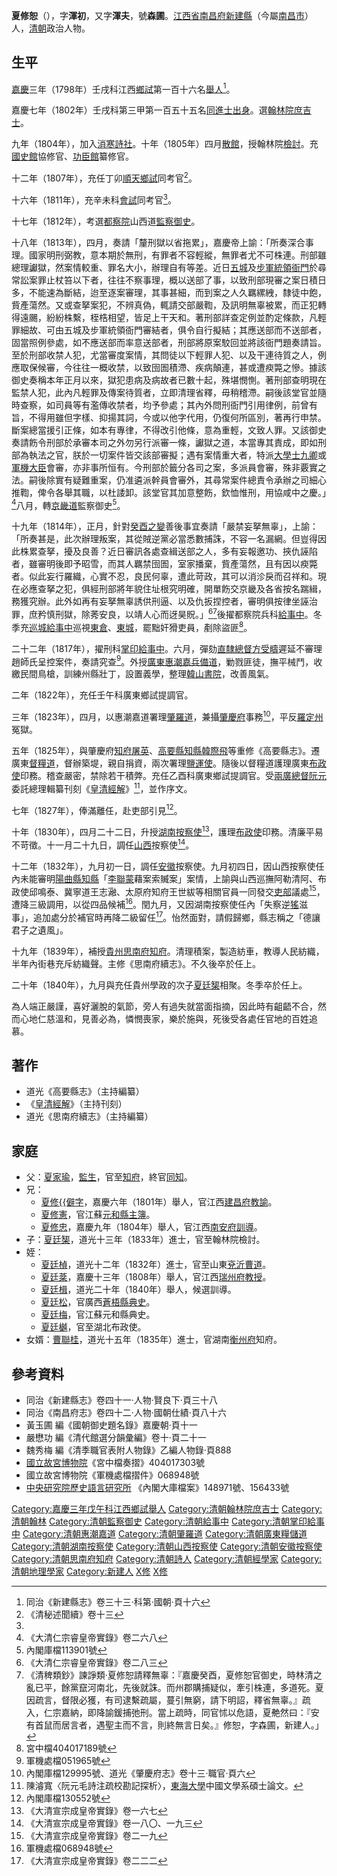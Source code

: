 '''夏修恕'''（{{bd|？年||1840年|catIdx=X夏}}），字'''渾初'''，又字'''渾夫'''，號'''森圃'''。[[江西省|江西省]][[南昌府|南昌府]][[新建縣|新建縣]]（今屬[[南昌市|南昌市]]）人，[[清朝|清朝]]政治人物。

==生平==
[[嘉慶|嘉慶]]三年（1798年）壬戌科江西[[鄉試|鄉試]]第一百十六名[[舉人|舉人]]<ref>同治《新建縣志》卷三十三·科第·國朝·頁十六</ref>。

嘉慶七年（1802年）壬戌科第三甲第一百五十五名[[同進士出身|同進士出身]]。選[[翰林院|翰林院]][[庶吉士|庶吉士]]。

九年（1804年），加入[[消寒詩社|消寒詩社]]。十年（1805年）四月[[散館|散館]]，授翰林院[[檢討|檢討]]。充[[清國史館|國史館]]協修官、[[功臣館|功臣館]]纂修官。

十二年（1807年），充任丁卯[[順天府|順天]][[鄉試|鄉試]]同考官<ref name="#1">《清秘述聞續》卷十三</ref>。

十六年（1811年），充辛未科[[會試|會試]]同考官<ref name="#1"/>。

十七年（1812年），考選[[都察院|都察院]]山西道[[監察御史|監察御史]]。

十八年（1813年），四月，奏請「釐刑獄以省拖累」，嘉慶帝上諭：「所奏深合事理。國家明刑弼教，意本期於無刑，有罪者不容輕縱，無罪者尤不可株連。刑部雖總理讞獄，然案情較重、罪名大小，辦理自有等差。近日[[五城_(北京)|五城]]及[[步軍統領衙門|步軍統領衙門]]於尋常訟案罪止杖笞以下者，往往不察事理，概以送部了事，以致刑部現審之案日積日多，不能速為斷結，迨至逐案審理，其事甚細，而到案之人久羈縲絏，隸徒中飽，貲產蕩然。又或查拏案犯，不辨真偽，輒請交部嚴鞫，及訊明無辜被累，而正犯轉得遠颺，紛紛株繫，桎梏相望，皆足上干天和。著刑部詳查定例並酌定條款，凡輕罪細故、可由五城及步軍統領衙門審結者，俱令自行擬結；其應送部而不送部者，固當照例參處，如不應送部而率意送部者，刑部將原案駮回並將該衙門題奏請旨。至於刑部收禁人犯，尤當審度案情，其問徒以下輕罪人犯、以及干連待質之人，例應取保候審，今往往一概收禁，以致囹圄積滯、疾病顛連，甚或遭瘐斃之慘。據該御史奏稱本年正月以來，獄犯患病及病故者已數十起，殊堪憫惻。著刑部查明現在監禁人犯，此內凡輕罪及傳案待質者，立即清理省釋，毋稍稽滯。嗣後該堂官並隨時查察，如司員等有濫傳收禁者，均予參處；其內外問刑衙門引用律例，前曾有旨，不得用雖但字樣、抑揚其詞，今或以他字代用，仍復何所區別，著再行申禁。斷案總當援引正條，如本有專律，不得改引他條，意為重輕，文致人罪。又該御史奏請飭令刑部於承審本司之外勿另行派審一條，讞獄之道，本當專其責成，即如刑部為執法之官，朕於一切案件皆交該部審擬；遇有案情重大者，特派[[大學士|大學士]][[九卿|九卿]]或[[軍機大臣|軍機大臣]]會審，亦非事所恒有。今刑部於籤分各司之案，多派員會審，殊非覈實之法。嗣後除實有疑難重案，仍准遴派幹員會審外，其尋常案件總責令承辦之司細心推鞫，俾令各舉其職，以杜諉卸。該堂官其加意整飭，欽恤惟刑，用協咸中之慶。」<ref>《大清仁宗睿皇帝實錄》卷二六八</ref>八月，轉[[京畿道|京畿道]]監察御史<ref>內閣庫檔113901號</ref>。

十九年（1814年），正月，針對[[癸酉之變|癸酉之變]]善後事宜奏請「嚴禁妄拏無辜」，上諭：「所奏甚是，此次辦理叛案，其從賊逆黨必當悉數捕誅，不容一名漏網。但豈得因此株累查拏，擾及良善？近日審訊各處查緝送部之人，多有妄報邀功、挾仇誣陷者，雖審明後即予昭雪，而其人羈禁囹圄，室家播棄，貲產蕩然，且有因以瘐斃者。似此妄行羅織，心實不忍，良民何辜，遭此苛政，其可以消沴戾而召祥和。現在必應查拏之犯，俱經刑部將年貌住址根究明確，開單飭交京畿及各省按名踹緝，務獲究辦。此外如再有妄拏無辜誘供刑逼、以及仇扳捏控者，審明俱按律坐誣治罪，庶矜慎刑獄，除莠安良，以靖人心而迓昊貺。」<ref>《大清仁宗睿皇帝實錄》卷二八三</ref><ref>《清稗類鈔》諫諍類·夏修恕請釋無辜：『嘉慶癸酉，夏修恕官御史，時林清之亂已平，餘黨竄河南北，先後就誅。而州郡購捕疑似，牽引株連，多道死。夏因疏言，督限必獲，有司逮繫疏屬，蔓引無窮，請下明詔，釋省無辜。』疏入，仁宗嘉納，即降諭鍰捕弛刑。當上疏時，同官怵以危語，夏艴然曰：『安有首鼠而居言者，遇聖主而不言，則終無言日矣。』修恕，字森圃，新建人。」</ref>後擢都察院兵科[[給事中|給事中]]。冬季充[[巡城給事中|巡城給事中]]巡視[[東倉|東倉]]、[[五城_(北京)|東城]]，罷黜奸猾吏員，剷除盜匪<ref>宮中檔404017189號</ref>。

二十二年（1817年），擢刑科[[掌印給事中|掌印給事中]]。六月，彈劾[[直隸總督|直隸總督]][[方受疇|方受疇]]遲延不審理趙師氏呈控案件，奏請究查<ref>軍機處檔051965號</ref>。外授[[廣東|廣東]][[惠潮嘉兵備道|惠潮嘉兵備道]]，勦戮匪徒，撫平械鬥，收繳民間鳥槍，訓練州縣壯丁，設置義學，整理[[韓山書院|韓山書院]]，改善風氣。

二年（1822年），充任壬午科廣東鄉試提調官。

三年（1823年），四月，以惠潮嘉道署理[[肇羅道|肇羅道]]，兼攝[[肇慶府|肇慶府]]事務<ref>內閣庫檔129995號、道光《肇慶府志》卷十三·職官·頁六</ref>，平反[[羅定州|羅定州]]冤獄。

五年（1825年），與肇慶府[[知府|知府]][[屠英|屠英]]、[[高要縣|高要縣]][[知縣|知縣]][[韓際飛|韓際飛]]等重修《高要縣志》。遷廣東[[督糧道|督糧道]]，督辦築堤，親自捐資，兩次署理[[鹽運使|鹽運使]]。隨後以督糧道護理廣東[[布政使|布政使]]印務。稽查嚴密，禁除若干積弊。充任乙酉科廣東鄉試提調官。受[[兩廣總督|兩廣總督]][[阮元|阮元]]委託總理輯纂刊刻《[[皇清經解|皇清經解]]》<ref>陳濬寬〈阮元毛詩注疏校勘記探析〉，[[東海大學_(台灣)|東海大學]]中國文學系碩士論文。</ref>，並作序文。

七年（1827年），俸滿離任，赴吏部引見<ref>內閣庫檔130552號</ref>。

十年（1830年），四月二十二日，升授[[湖南|湖南]][[按察使|按察使]]<ref>《大清宣宗成皇帝實錄》卷一六七</ref>，護理[[布政使|布政使]]印務。清廉平易不苛徵。十一月二十九日，調任[[山西|山西]]按察使<ref>《大清宣宗成皇帝實錄》卷一八〇、一九三</ref>。

十二年（1832年），九月初一日，調任[[安徽|安徽]]按察使。九月初四日，因山西按察使任內未能審明[[陽曲縣|陽曲縣]][[知縣|知縣]]「[[李聯蒙|李聯蒙]]藉案索贓案」案情，上諭與山西巡撫阿勒清阿、布政使邱鳴泰、冀寧道王志瀜、太原府知府王世紱等相關官員一同發交[[吏部|吏部]]議處<ref>《大清宣宗成皇帝實錄》卷二一九</ref>，遭降三級調用，以從四品候補<ref>軍機處檔068948號</ref>。閏九月，又因湖南按察使任內「失察逆[[瑤族|猺]]滋事」，追加處分於補官時再降二級留任<ref>《大清宣宗成皇帝實錄》卷二二二</ref>。怡然面對，請假歸鄉，縣志稱之「德讓君子之遺風」。

十九年（1839年），補授[[貴州|貴州]][[思南府|思南府]][[知府|知府]]。清理積案，製造紡車，教導人民紡織，半年內街巷充斥紡織聲。主修《思南府續志》。不久後卒於任上。

二十年（1840年），九月與充任貴州學政的次子[[夏廷榘|夏廷榘]]相聚。冬季卒於任上。

為人端正嚴謹，喜好灑脫的氣節，旁人有過失就當面指摘，因此時有齟齬不合，然而心地仁慈溫和，見善必為，憐憫喪家，樂於施與，死後受各處任官地的百姓追慕。

==著作==
*道光《高要縣志》（主持編纂）
*《[[皇清經解|皇清經解]]》（主持刊刻）
*道光《思南府續志》（主持編纂）

==家庭==
*父：[[夏家瑜|夏家瑜]]，[[監生|監生]]，官至[[知府|知府]]，終官[[同知|同知]]。
*兄：
**[[夏修㦂|夏修{{僻字]]，嘉慶六年（1801年）舉人，官江西[[建昌府|建昌府]][[教諭|教諭]]。
**[[夏修憲|夏修憲]]，官江蘇[[元和縣|元和縣]][[主簿|主簿]]。
**[[夏修忠|夏修忠]]，嘉慶九年（1804年）舉人，官江西[[南安府|南安府]][[訓導|訓導]]。
*子：[[夏廷榘|夏廷榘]]，道光十三年（1833年）進士，官至翰林院檢討。
*姪：
**[[夏廷楨|夏廷楨]]，道光十二年（1832年）進士，官至山東[[兗沂曹道|兗沂曹道]]。
**[[夏廷棻|夏廷棻]]，嘉慶十三年（1808年）舉人，官江西[[瑞州府|瑞州府]][[教授_(官名)|教授]]。
**[[夏廷楫|夏廷楫]]，道光二十年（1840年）舉人，候選訓導。
**[[夏廷松|夏廷松]]，官廣西[[蒼梧縣|蒼梧縣]][[典史|典史]]。
**[[夏廷梅|夏廷梅]]，官江蘇元和縣典史。
**[[夏廷樾|夏廷樾]]，官至湖北布政使。
*女婿：[[曹聯桂|曹聯桂]]，道光十五年（1835年）進士，官湖南[[衡州府|衡州府]]知府。

==參考資料==
{{reflist|2}}
*同治《新建縣志》卷四十一·人物·賢良下·頁三十八
*同治《南昌府志》卷四十二·人物·國朝仕績·頁八十六
*黃玉圃 編《國朝御史題名錄》嘉慶朝·頁十一
*嚴懋功 編《清代館選分韻彙編》卷十·頁二十一
*魏秀梅 編《清季職官表附人物錄》乙編人物錄·頁888
*[[國立故宮博物院|國立故宮博物院]]《宮中檔奏摺》404017303號
*國立故宮博物院《軍機處檔摺件》068948號
*[[中央研究院|中央研究院]][http://www.ihp.sinica.edu.tw/ 歷史語言研究所] {{Wayback|url=http://www.ihp.sinica.edu.tw/ |date=20100424033054 }}《內閣大庫檔案》148971號、156433號

{{start box}}
{{s-off}}
{{succession box|[[屠英|屠英]]|[[許乃濟|許乃濟]]|[[廣東|廣東]][[分巡肇羅道|分巡肇羅道]]|<small>道光三年四月－道光五年</small><br>1833年－1835年在任}}
{{succession box|[[萬方雍|萬方雍]]|[[徐炘|徐炘]]|[[湖南|湖南]][[按察使|按察使]]|<small>道光十年四月庚辰－道光十年十一月癸未</small><br>1830年5月14日－1831年1月12日在任}}
{{succession box|[[額騰伊|額騰伊]]|[[色卜星額|色卜星額]]|[[山西|山西]][[按察使|按察使]]|<small>道光十年十一月癸未－道光十二年九月甲辰</small><br>1831年1月12日－1832年9月24日在任}}
{{succession box|[[色卜星額|色卜星額]]|[[怡良|怡良]]|[[安徽|安徽]][[按察使|按察使]]|<small>道光十二年九月甲辰－道光十二年九月丁未</small><br>1832年9月24日－1832年9月27日在任，未及到任即降調}}
{{end box}}

{{嘉庆七年壬戌科殿试金榜}}
{{DEFAULTSORT:Xia夏}}
[[Category:嘉慶三年戊午科江西鄉試舉人|Category:嘉慶三年戊午科江西鄉試舉人]]
[[Category:清朝翰林院庶吉士|Category:清朝翰林院庶吉士]]
[[Category:清朝翰林|Category:清朝翰林]]
[[Category:清朝監察御史|Category:清朝監察御史]]
[[Category:清朝給事中|Category:清朝給事中]]
[[Category:清朝掌印給事中|Category:清朝掌印給事中]]
[[Category:清朝惠潮嘉道|Category:清朝惠潮嘉道]]
[[Category:清朝肇羅道|Category:清朝肇羅道]]
[[Category:清朝廣東糧儲道|Category:清朝廣東糧儲道]]
[[Category:清朝湖南按察使|Category:清朝湖南按察使]]
[[Category:清朝山西按察使|Category:清朝山西按察使]]
[[Category:清朝安徽按察使|Category:清朝安徽按察使]]
[[Category:清朝思南府知府|Category:清朝思南府知府]]
[[Category:清朝詩人|Category:清朝詩人]]
[[Category:清朝經學家|Category:清朝經學家]]
[[Category:清朝地理學家|Category:清朝地理學家]]
[[Category:新建人|Category:新建人]]
[[Category:夏姓|X修]]
[[Category:新建夏氏|X修]]